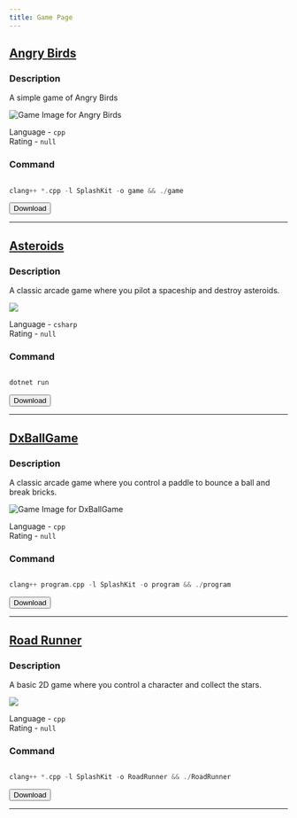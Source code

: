 ```yaml
---
title: Game Page
---
```


<div className="game-page-container">




## [Angry Birds](#angry-birds)

### Description
A simple game of Angry Birds

![Game Image for Angry Birds](https://raw.githubusercontent.com/XQuestCode/SplashkitGames/main/angry-birds/template.gif)


Language - `cpp` 	
Rating - `null`

### Command
```cpp

clang++ *.cpp -l SplashKit -o game && ./game
```

<button class="game-header-button" onclick="window.open('https://download-directory.github.io?url=https://raw.githubusercontent.com/XQuestCode/SplashkitGames/tree/main/angry-birds/', '_blank')">Download</button>

---




## [Asteroids](#asteroids)

### Description
A classic arcade game where you pilot a spaceship and destroy asteroids.

![](https://images-wixmp-ed30a86b8c4ca887773594c2.wixmp.com/f/760bb8f8-3a05-4e44-be4d-6d1b2a6e5392/d1nno8d-364adddf-a168-44a1-b5e5-db7e2e779331.gif?token=eyJ0eXAiOiJKV1QiLCJhbGciOiJIUzI1NiJ9.eyJzdWIiOiJ1cm46YXBwOjdlMGQxODg5ODIyNjQzNzNhNWYwZDQxNWVhMGQyNmUwIiwiaXNzIjoidXJuOmFwcDo3ZTBkMTg4OTgyMjY0MzczYTVmMGQ0MTVlYTBkMjZlMCIsIm9iaiI6W1t7InBhdGgiOiJcL2ZcLzc2MGJiOGY4LTNhMDUtNGU0NC1iZTRkLTZkMWIyYTZlNTM5MlwvZDFubm84ZC0zNjRhZGRkZi1hMTY4LTQ0YTEtYjVlNS1kYjdlMmU3NzkzMzEuZ2lmIn1dXSwiYXVkIjpbInVybjpzZXJ2aWNlOmZpbGUuZG93bmxvYWQiXX0.SIYcpgo6CrC3ucFcFCIAxRYhR-hFZK_0_NJlE7Z_67I)


Language - `csharp` 	
Rating - `null`

### Command
```csharp

dotnet run
```

<button class="game-header-button" onclick="window.open('https://download-directory.github.io?url=https://raw.githubusercontent.com/XQuestCode/SplashkitGames/tree/main/asteroids/', '_blank')">Download</button>

---




## [DxBallGame](#dxballgame)

### Description
A classic arcade game where you control a paddle to bounce a ball and break bricks.

![Game Image for DxBallGame](https://raw.githubusercontent.com/XQuestCode/SplashkitGames/main/dx-ball/game.gif)


Language - `cpp` 	
Rating - `null`

### Command
```cpp

clang++ program.cpp -l SplashKit -o program && ./program
```

<button class="game-header-button" onclick="window.open('https://download-directory.github.io?url=https://raw.githubusercontent.com/XQuestCode/SplashkitGames/tree/main/dx-ball/', '_blank')">Download</button>

---




## [Road Runner](#road-runner)

### Description
A basic 2D game where you control a character and collect the stars.

![](https://images-wixmp-ed30a86b8c4ca887773594c2.wixmp.com/f/760bb8f8-3a05-4e44-be4d-6d1b2a6e5392/d1nno8d-364adddf-a168-44a1-b5e5-db7e2e779331.gif?token=eyJ0eXAiOiJKV1QiLCJhbGciOiJIUzI1NiJ9.eyJzdWIiOiJ1cm46YXBwOjdlMGQxODg5ODIyNjQzNzNhNWYwZDQxNWVhMGQyNmUwIiwiaXNzIjoidXJuOmFwcDo3ZTBkMTg4OTgyMjY0MzczYTVmMGQ0MTVlYTBkMjZlMCIsIm9iaiI6W1t7InBhdGgiOiJcL2ZcLzc2MGJiOGY4LTNhMDUtNGU0NC1iZTRkLTZkMWIyYTZlNTM5MlwvZDFubm84ZC0zNjRhZGRkZi1hMTY4LTQ0YTEtYjVlNS1kYjdlMmU3NzkzMzEuZ2lmIn1dXSwiYXVkIjpbInVybjpzZXJ2aWNlOmZpbGUuZG93bmxvYWQiXX0.SIYcpgo6CrC3ucFcFCIAxRYhR-hFZK_0_NJlE7Z_67I)


Language - `cpp` 	
Rating - `null`

### Command
```cpp

clang++ *.cpp -l SplashKit -o RoadRunner && ./RoadRunner
```

<button class="game-header-button" onclick="window.open('https://download-directory.github.io?url=https://raw.githubusercontent.com/XQuestCode/SplashkitGames/tree/main/road-runner/', '_blank')">Download</button>

---


</div>